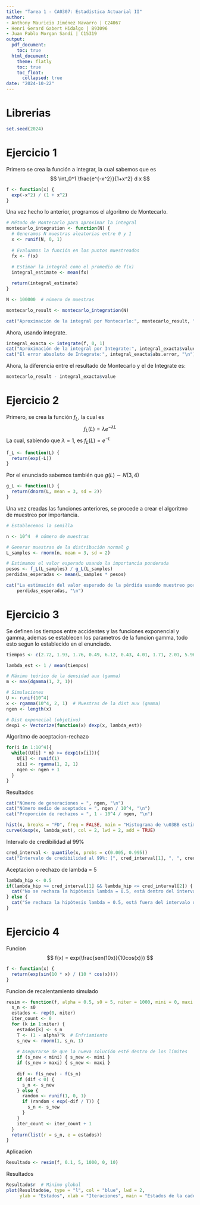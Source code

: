 ```yaml
---
title: "Tarea 1 - CA0307: Estadística Actuarial II"
author:
- Anthony Mauricio Jiménez Navarro | C24067
- Henri Gerard Gabert Hidalgo | B93096
- Juan Pablo Morgan Sandí | C15319
output:
  pdf_document:
    toc: true
  html_document:
    theme: flatly
    toc: true
    toc_float:
      collapsed: true
date: "2024-10-22"
---
```


# Librerias
```r
set.seed(2024)
```

# Ejercicio 1

Primero se crea la función a integrar, la cual sabemos que es
$$
\int_0^1 \frac{e^{-x^2}}{1+x^2} d x
$$

```r
f <- function(x) {
  exp(-x^2) / (1 + x^2)
}
```

Una vez hecho lo anterior, programos el algoritmo de Montecarlo.

```r
# Método de Montecarlo para aproximar la integral
montecarlo_integration <- function(N) {
  # Generamos N muestras aleatorias entre 0 y 1
  x <- runif(N, 0, 1)
  
  # Evaluamos la función en los puntos muestreados
  fx <- f(x)
  
  # Estimar la integral como el promedio de f(x)
  integral_estimate <- mean(fx)

  return(integral_estimate)
}

N <- 100000  # número de muestras

montecarlo_result <- montecarlo_integration(N)

cat("Aproximación de la integral por Montecarlo:", montecarlo_result, "\n")

```
Ahora, usando integrate.
```r
integral_exacta <- integrate(f, 0, 1)
cat("Aproximación de la integral por Integrate:", integral_exacta$value, "\n")
cat("El error absoluto de Integrate:", integral_exacta$abs.error, "\n")
```
Ahora, la diferencia entre el resultado de Montecarlo y el de Integrate es:
```r
montecarlo_result - integral_exacta$value
```

# Ejercicio 2

Primero, se crea la función $f_L$, la cual es
$$
f_L(L)= \lambda e^{-\lambda L}
$$
La cual, sabiendo que $\lambda = 1$, es $f_L(L)= e^{-L}$
```r
f_L <- function(L) {
  return(exp(-L)) 
}
```

Por el enunciado sabemos también que $g(L) \sim N(3, 4)$
```r
g_L <- function(L) {
  return(dnorm(L, mean = 3, sd = 2))
}
```

Una vez creadas las funciones anteriores, se procede a crear el algoritmo de muestreo por importancia.
```r
# Establecemos la semilla

n <- 10^4  # número de muestras

# Generar muestras de la distribución normal g
L_samples <- rnorm(n, mean = 3, sd = 2)

# Estimamos el valor esperado usando la importancia ponderada
pesos <- f_L(L_samples) / g_L(L_samples)
perdidas_esperadas <- mean(L_samples * pesos)

cat("La estimación del valor esperado de la pérdida usando muestreo por importancia es:", 
    perdidas_esperadas, "\n")

```

# Ejercicio 3

Se definen los tiempos entre accidentes y las funciones exponencial y gamma, ademas se establecen los parametros de la funcion gamma, todo esto segun lo establecido en el enunciado.
```r
tiempos <- c(2.72, 1.93, 1.76, 0.49, 6.12, 0.43, 4.01, 1.71, 2.01, 5.96)

lambda_est <- 1 / mean(tiempos)

# Máximo teórico de la densidad aux (gamma)
m <- max(dgamma(1, 2, 1))

# Simulaciones
U <- runif(10^4)
x <- rgamma(10^4, 2, 1)  # Muestras de la dist aux (gamma)
ngen <- length(x)

# Dist exponecial (objetivo)
dexp1 <- Vectorize(function(x) dexp(x, lambda_est))
```

Algoritmo de aceptacion-rechazo
```r
for(i in 1:10^4){
  while((U[i] * m) >= dexp1(x[i])){ 
    U[i] <- runif(1)
    x[i] <- rgamma(1, 2, 1)
    ngen <- ngen + 1
  }
}
```

Resultados
```r
cat("Número de generaciones = ", ngen, "\n")
cat("Número medio de aceptados = ", ngen / 10^4, "\n")
cat("Proporción de rechazos = ", 1 - 10^4 / ngen, "\n")

hist(x, breaks = "FD", freq = FALSE, main = "Histograma de \u03BB estimados")
curve(dexp(x, lambda_est), col = 2, lwd = 2, add = TRUE)
```

Intervalo de credibilidad al 99%
```r
cred_interval <- quantile(x, probs = c(0.005, 0.995))
cat("Intervalo de credibilidad al 99%: [", cred_interval[1], ", ", cred_interval[2], "]\n")
```
Aceptacion o rechazo de lambda = 5
```r
lambda_hip <- 0.5
if(lambda_hip >= cred_interval[1] && lambda_hip <= cred_interval[2]) {
  cat("No se rechaza la hipótesis lambda = 0.5, está dentro del intervalo de credibilidad.\n")
} else {
  cat("Se rechaza la hipótesis lambda = 0.5, está fuera del intervalo de credibilidad.\n")
}
```
# Ejercicio 4

Funcion
$$
f(x) = exp(\frac{sen(10x)}{10cos(x)})
$$
```r
f <- function(x) {
  return(exp(sin(10 * x) / (10 * cos(x))))
}
```

Funcion de recalentamiento simulado
```r
resim <- function(f, alpha = 0.5, s0 = 5, niter = 1000, mini = 0, maxi = 10) {
  s_n <- s0
  estados <- rep(0, niter)
  iter_count <- 0
  for (k in 1:niter) {
    estados[k] <- s_n
    T <- (1 - alpha)^k  # Enfriamiento
    s_new <- rnorm(1, s_n, 1)
    
    # Asegurarse de que la nueva solución esté dentro de los límites
    if (s_new < mini) { s_new <- mini }
    if (s_new > maxi) { s_new <- maxi }
    
    dif <- f(s_new) - f(s_n)
    if (dif < 0) {
      s_n <- s_new
    } else {
      random <- runif(1, 0, 1)
      if (random < exp(-dif / T)) {
        s_n <- s_new
      }
    }
    iter_count <- iter_count + 1
  }
  return(list(r = s_n, e = estados))
}
```

Aplicacion
```r
Resultado <- resim(f, 0.1, 5, 1000, 0, 10)
```

Resultados
```r
Resultado$r  # Minimo global
plot(Resultado$e, type = "l", col = "blue", lwd = 2, 
     ylab = "Estados", xlab = "Iteraciones", main = "Estados de la cadena")
```